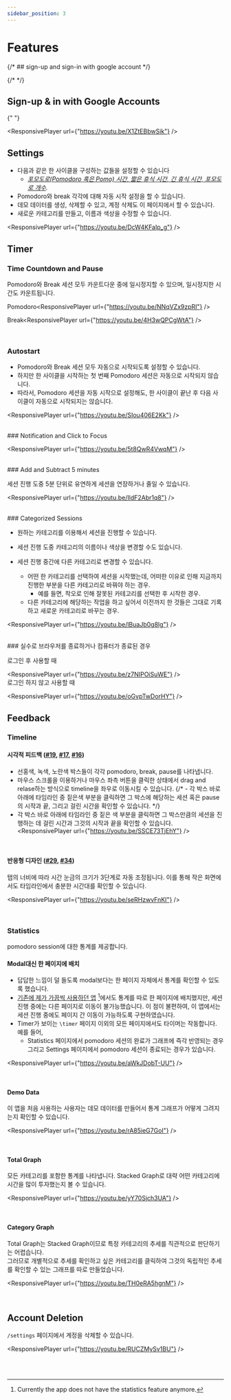 ```yaml
---
sidebar_position: 3
---
```



# Features

{/* ## sign-up and sign-in with google account */}

{/* <reactplayer playing={false} controls url="https://youtu.be/zjkvubfuuwi" /> */}

## Sign-up & in with Google Accounts

{" "}

<ResponsivePlayer url={"https://youtu.be/X1ZtEBbwSik"} />

## Settings

- 다음과 같은 한 사이클을 구성하는 값들을 설정할 수 있습니다
  - _<u>포모도로(Pomodoro 혹은 Pomo) 시간, 짧은 휴식 시간, 긴 휴식 시간, 포모도로 개수</u>._
- Pomodoro와 break 각각에 대해 자동 시작 설정을 할 수 있습니다.
- 데모 데이터를 생성, 삭제할 수 있고, 계정 삭제도 이 페이지에서 할 수 있습니다.
- 새로운 카테고리를 만들고, 이름과 색상을 수정할 수 있습니다.

<ResponsivePlayer url={"https://youtu.be/DcW4KFaIp_g"} />

## Timer

### Time Countdown and Pause

Pomodoro와 Break 세션 모두 카운트다운 중에 일시정지할 수 있으며, 일시정지한 시간도 카운트됩니다.

Pomodoro<ResponsivePlayer url={"https://youtu.be/NNqVZx9zpRI"} />

Break<ResponsivePlayer url={"https://youtu.be/4H3wQPCgWtA"} />

<br />

### Autostart

- Pomodoro와 Break 세션 모두 자동으로 시작되도록 설정할 수 있습니다.
- 하지만 한 사이클을 시작하는 첫 번째 Pomodoro 세션은 자동으로 시작되지 않습니다.
- 따라서, Pomodoro 세션을 자동 시작으로 설정해도, 한 사이클이 끝난 후 다음 사이클이 자동으로 시작되지는 않습니다.

<ResponsivePlayer url={"https://youtu.be/SIou406E2Kk"} />

<br />
### Notification and Click to Focus

<ResponsivePlayer url={"https://youtu.be/5t8QwR4VwqM"} />

<br />
### Add and Subtract 5 minutes

세션 진행 도중 5분 단위로 유연하게 세션을 연장하거나 줄일 수 있습니다.

<ResponsivePlayer url={"https://youtu.be/IldF2Abr1q8"} />

<br />
### Categorized Sessions

- 원하는 카테고리를 이용해서 세션을 진행할 수 있습니다.
- 세션 진행 도중 카테고리의 이름이나 색상을 변경할 수도 있습니다.
- 세션 진행 중간에 다른 카테고리로 변경할 수 있습니다.

  - 어떤 한 카테고리를 선택하여 세션을 시작했는데, 어떠한 이유로 인해 지금까지 진행한 부분을 다른 카테고리로 바꿔야 하는 경우.
    - 예를 들면, 착오로 인해 잘못된 카테고리를 선택한 후 시작한 경우.
  - 다른 카테고리에 해당하는 작업을 하고 싶어서 이전까지 한 것들은 그대로 기록하고 새로운 카테고리로 바꾸는 경우.

<ResponsivePlayer url={"https://youtu.be/lBuaJb0g8lg"} />

<br />
### 실수로 브라우저를 종료하거나 컴퓨터가 종료된 경우

로그인 후 사용할 때

<ResponsivePlayer url={"https://youtu.be/z7NIPOiSuWE"} />
<br />
로그인 하지 않고 사용할 때

<ResponsivePlayer url={"https://youtu.be/oGvpTwDorHY"} />

## Feedback

### Timeline

#### 시각적 피드백 ([#19](https://github.com/Yonghwan-Song/pomodoro/issues/19#issue-1889540231), [#17](https://github.com/Yonghwan-Song/pomodoro/issues/17#issue-1880056222), [#16](https://github.com/Yonghwan-Song/pomodoro/issues/16#issue-1842505127))

- 선홍색, 녹색, 노란색 박스들이 각각 pomodoro, break, pause를 나타냅니다.
- 마우스 스크롤을 이용하거나 마우스 좌측 버튼을 클릭한 상태에서 drag and relase하는 방식으로 timeline을 좌우로 이동시킬 수 있습니다.
  {/* - 각 박스 바로 아래에 타임라인 중 짙은색 부분을 클릭하면 그 박스에 해당하는 세션 혹은 pause의 시작과 끝, 그리고 걸린 시간을 확인할 수 있습니다. */}
- 각 박스 바로 아래에 타임라인 중 짙은 색 부분을 클릭하면 그 박스만큼의 세션을 진행하는 데 걸린 시간과 그것의 시작과 끝을 확인할 수 있습니다.
  <ResponsivePlayer url={"https://youtu.be/SSCE73TjEhY"} />

<br />

#### 반응형 디자인 ([#29](https://github.com/Yonghwan-Song/pomodoro/issues/29#issue-1994595288), [#34](https://github.com/Yonghwan-Song/pomodoro/issues/34#issue-2027875141))

탭의 너비에 따라 시간 눈금의 크기가 3단계로 자동 조정됩니다. 이를 통해 작은 화면에서도 타임라인에서 충분한 시간대를 확인할 수 있습니다.

<ResponsivePlayer url={"https://youtu.be/seRHzwvFnKI"} />

<br />

### Statistics

pomodoro session에 대한 통계를 제공합니다.

#### Modal대신 한 페이지에 배치

- 답답한 느낌이 덜 들도록 modal보다는 한 페이지 자체에서 통계를 확인할 수 있도록 했습니다.
- [기존에 제가 가끔씩 사용하던 앱](https://pomodor.app/) [^1]에서도 통계를 따로 한 페이지에 배치했지만, 세션 진행 중에는 다른 페이지로 이동이 불가능했습니다. 이 점이 불편하여, 이 앱에서는 세션 진행 중에도 페이지 간 이동이 가능하도록 구현하였습니다.
- Timer가 보이는 `\timer` 페이지 이외의 모든 페이지에서도 타이머는 작동합니다. 예를 들어,
  - Statistics 페이지에서 pomodoro 세션의 완료가 그래프에 즉각 반영되는 경우 그리고 Settings 페이지에서 pomodoro 세션이 종료되는 경우가 있습니다.

<ResponsivePlayer url={"https://youtu.be/aWkJDobT-UU"} />

<br />

#### Demo Data

이 앱을 처음 사용하는 사용자는 데모 데이터를 만들어서 통계 그래프가 어떻게 그려지는지 확인할 수 있습니다.

<ResponsivePlayer url={"https://youtu.be/rA85ieG7GoI"} />

<br />

#### Total Graph

모든 카테고리를 포함한 통계를 나타냅니다. Stacked Graph로 대략 어떤 카테고리에 시간을 많이 투자했는지 볼 수 있습니다.

<ResponsivePlayer url={"https://youtu.be/yY70Sjch3UA"} />

<br />

#### Category Graph

Total Graph는 Stacked Graph이므로 특정 카테고리의 추세를 직관적으로 판단하기는 어렵습니다.  
그러므로 개별적으로 추세를 확인하고 싶은 카테고리를 클릭하여 그것의 독립적인 추세를 확인할 수 있는 그래프를 따로 만들었습니다.

<ResponsivePlayer url={"https://youtu.be/TH0eRA5hgnM"} />

<br />

## Account Deletion

`/settings` 페이지에서 계정을 삭제할 수 있습니다.

<ResponsivePlayer url={"https://youtu.be/RUCZMySv1BU"} />

<br />
<br />

[^1]: Currently the app does not have the statistics feature anymore.

